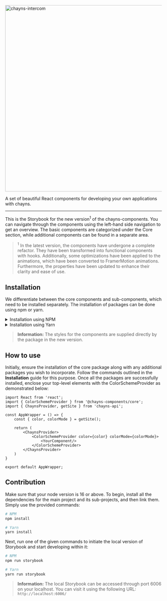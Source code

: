 
<Meta title="Introduction" />

<link
    href="https://fonts.googleapis.com/css2?family=Roboto:wght@400;700;900&display=swap"
    rel="stylesheet"
/>

<div style={{ textAlign: 'center' }}>
    <img
        src="https://chayns.space/77896-21884/chayns_components.png"
        width="600px"
        alt="chayns-intercom"
    />
    <p style={{ fontSize: '85%', marginTop: 0, opacity: 0.85 }}>
        A set of beautiful React components for developing your own applications with chayns.
    </p>
</div>

---

<p style={{ fontSize: '1.1rem' }}>
    This is the Storybook for the new version<sup>1</sup> of the chayns-components.
    You can navigate through the components using the left-hand side navigation to get an overview.
    The basic components are categorized under the Core section,
    while additional components can be found in a separate area.
</p>

> <sup>1</sup> In the latest version, the components have undergone a complete refactor.
> They have been transformed into functional components with hooks. Additionally,
> some optimizations have been applied to the animations, which have been converted to FramerMotion animations.
> Furthermore, the properties have been updated to enhance their clarity and ease of use.

<h2 style={{ marginTop: '32px' }}>Installation</h2>

<p style={{ fontSize: '1.1rem' }}>
    We differentiate between the core components and sub-components,
    which need to be installed separately. The installation of packages can be done using npm or yarn.
</p>

<details>
    <summary>Installation using NPM</summary>
    ```bash
    # core components
    npm install @chayns-components/core

    # sub-components
    npm install @chayns-components/code-highlighter
    npm install @chayns-components/color-picker # beta
    npm install @chayns-components/date
    npm install @chayns-components/emoji-input
    npm install @chayns-components/gallery
    npm install @chayns-components/maps
    npm install @chayns-components/swipeable-wrapper
    npm install @chayns-components/textstring
    npm install @chayns-components/typewriter
    npm install @chayns-components/person-finder # coming soon
    ```
</details>

<details>
    <summary>Installation using Yarn</summary>
    ```bash
    # core components
    yarn add @chayns-components/core

    # sub-components
    yarn add @chayns-components/code-highlighter
    yarn add @chayns-components/color-picker # beta
    yarn add @chayns-components/date
    yarn add @chayns-components/emoji-input
    yarn add @chayns-components/gallery
    yarn add @chayns-components/maps
    yarn add @chayns-components/swipeable-wrapper
    yarn add @chayns-components/textstring
    yarn add @chayns-components/typewriter
    yarn add @chayns-components/person-finder # coming soon
    ```
</details>

> **Information:** The styles for the components are supplied directly by the package in the new
> version.

<h2 style={{ marginTop: '32px' }}>How to use</h2>

<p style={{ fontSize: '1.1rem' }}>
    Initially, ensure the installation of the core package along with any additional packages you wish to incorporate.
    Follow the commands outlined in the <b>Installation</b> guide for this purpose.
    Once all the packages are successfully installed, enclose your top-level
    elements with the ColorSchemeProvider as demonstrated below:
</p>

```tsx
import React from 'react';
import { ColorSchemeProvider } from '@chayns-components/core';
import { ChaynsProvider, getSite } from 'chayns-api';

const AppWrapper = () => {
    const { color, colorMode } = getSite();

    return (
        <ChaynsProvider>
            <ColorSchemeProvider color={color} colorMode={colorMode}>
                <YourComponent/>
            </ColorSchemeProvider>
        </ChaynsProvider>
    )
}

export default AppWrapper;
```

<h2 style={{ marginTop: '32px' }}>Contribution</h2>

<p style={{ fontSize: '1.1rem' }}>
    Make sure that your node version is 16 or above.
    To begin, install all the dependencies for the main project and its sub-projects,
    and then link them. Simply use the provided commands:
</p>

```bash
# NPM
npm install

# Yarn
yarn install
```

<p style={{ fontSize: '1.1rem' }}>
    Next, run one of the given commands to initiate the local version of Storybook and start developing within it:
</p>

```bash
# NPM
npm run storybook

# Yarn
yarn run storybook
```

> **Information:** The local Storybook can be accessed through port 6006 on your localhost.
> You can visit it using the following URL: `http://localhost:6006/`
